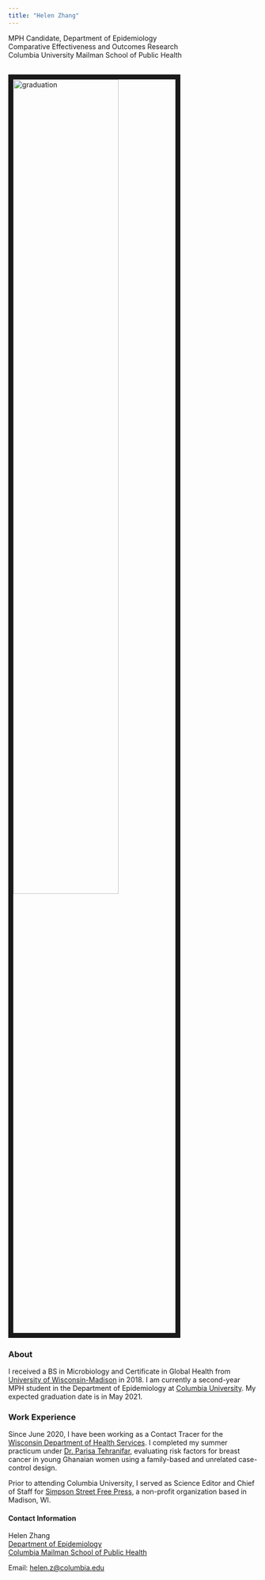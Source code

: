 ```yaml
---
title: "Helen Zhang"
---
```


MPH Candidate, Department of Epidemiology <br> 
Comparative Effectiveness and Outcomes Research  
Columbia University Mailman School of Public Health   

<br><img src="images/graduation.jpg" alt="graduation" style="width:65%; border:10px solid"><br>

  
### About 

I received a BS in Microbiology and Certificate in Global Health from [University of Wisconsin-Madison](https://www.wisc.edu/) in 2018. I am currently a second-year MPH student in the Department of Epidemiology at [Columbia University](https://www.columbia.edu/). My expected graduation date is in May 2021.

### Work Experience

Since June 2020, I have been working as a Contact Tracer for the [Wisconsin Department of Health Services](https://www.dhs.wisconsin.gov/). 
I completed my summer practicum under [Dr. Parisa Tehranifar](https://www.publichealth.columbia.edu/people/our-faculty/pt140), evaluating risk factors for breast cancer in young Ghanaian women using a family-based and unrelated case-control design.

Prior to attending Columbia University, I served as Science Editor and Chief of Staff for [Simpson Street Free Press](http://simpsonstreetfreepress.org/media/HomePage.html), a non-profit organization based in Madison, WI.

#### Contact Information

Helen Zhang  
[Department of Epidemiology](https://www.publichealth.columbia.edu/academics/departments/epidemiology)  
[Columbia Mailman School of Public Health](http://www.mailman.columbia.edu/)  

Email: [helen.z@columbia.edu](mailto:helen.z@columbia.edu)  